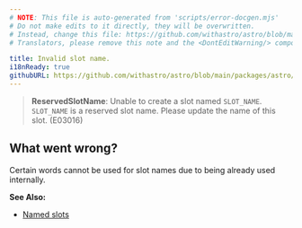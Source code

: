 ```yaml
---
# NOTE: This file is auto-generated from 'scripts/error-docgen.mjs'
# Do not make edits to it directly, they will be overwritten.
# Instead, change this file: https://github.com/withastro/astro/blob/main/packages/astro/src/core/errors/errors-data.ts
# Translators, please remove this note and the <DontEditWarning/> component.

title: Invalid slot name.
i18nReady: true
githubURL: https://github.com/withastro/astro/blob/main/packages/astro/src/core/errors/errors-data.ts
---
```


<DontEditWarning />


> **ReservedSlotName**: Unable to create a slot named `SLOT_NAME`. `SLOT_NAME` is a reserved slot name. Please update the name of this slot. (E03016)

## What went wrong?
Certain words cannot be used for slot names due to being already used internally.

**See Also:**
-  [Named slots](/en/core-concepts/astro-components/#named-slots)


